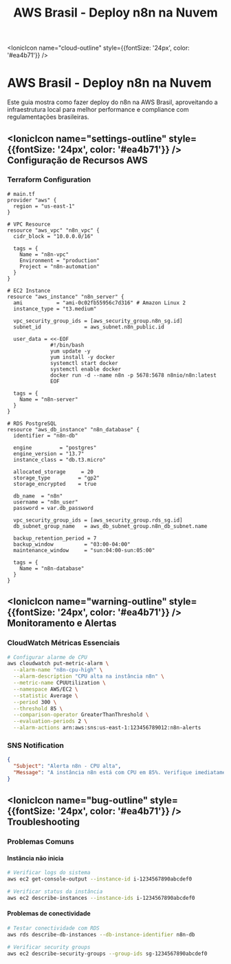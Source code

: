 ﻿---
sidebar_position: 2
title: "AWS Brasil - Deploy n8n na Nuvem"
description: "Guia completo para fazer deploy do n8n na AWS Brasil, incluindo EC2, RDS, VPC e configurações de produção"
keywords: [n8n, aws, brasil, ec2, rds, vpc, deploy, cloud, produção]
---

<IonicIcon name="cloud-outline" style={{fontSize: '24px', color: '#ea4b71'}} />

# AWS Brasil - Deploy n8n na Nuvem

Este guia mostra como fazer deploy do n8n na AWS Brasil, aproveitando a infraestrutura local para melhor performance e compliance com regulamentações brasileiras.

## <IonicIcon name="settings-outline" style={{fontSize: '24px', color: '#ea4b71'}} /> Configuração de Recursos AWS

### Terraform Configuration

```hcl
# main.tf
provider "aws" {
  region = "us-east-1"
}

# VPC Resource
resource "aws_vpc" "n8n_vpc" {
  cidr_block = "10.0.0.0/16"
  
  tags = {
    Name = "n8n-vpc"
    Environment = "production"
    Project = "n8n-automation"
  }
}

# EC2 Instance
resource "aws_instance" "n8n_server" {
  ami           = "ami-0c02fb55956c7d316" # Amazon Linux 2
  instance_type = "t3.medium"
  
  vpc_security_group_ids = [aws_security_group.n8n_sg.id]
  subnet_id              = aws_subnet.n8n_public.id
  
  user_data = <<-EOF
              #!/bin/bash
              yum update -y
              yum install -y docker
              systemctl start docker
              systemctl enable docker
              docker run -d --name n8n -p 5678:5678 n8nio/n8n:latest
              EOF
  
  tags = {
    Name = "n8n-server"
  }
}

# RDS PostgreSQL
resource "aws_db_instance" "n8n_database" {
  identifier = "n8n-db"
  
  engine         = "postgres"
  engine_version = "13.7"
  instance_class = "db.t3.micro"
  
  allocated_storage     = 20
  storage_type         = "gp2"
  storage_encrypted    = true
  
  db_name  = "n8n"
  username = "n8n_user"
  password = var.db_password
  
  vpc_security_group_ids = [aws_security_group.rds_sg.id]
  db_subnet_group_name   = aws_db_subnet_group.n8n_db_subnet.name
  
  backup_retention_period = 7
  backup_window          = "03:00-04:00"
  maintenance_window     = "sun:04:00-sun:05:00"
  
  tags = {
    Name = "n8n-database"
  }
}
```

## <IonicIcon name="warning-outline" style={{fontSize: '24px', color: '#ea4b71'}} /> Monitoramento e Alertas

### CloudWatch Métricas Essenciais

```bash
# Configurar alarme de CPU
aws cloudwatch put-metric-alarm \
  --alarm-name "n8n-cpu-high" \
  --alarm-description "CPU alta na instância n8n" \
  --metric-name CPUUtilization \
  --namespace AWS/EC2 \
  --statistic Average \
  --period 300 \
  --threshold 85 \
  --comparison-operator GreaterThanThreshold \
  --evaluation-periods 2 \
  --alarm-actions arn:aws:sns:us-east-1:123456789012:n8n-alerts
```

### SNS Notification

```json
{
  "Subject": "Alerta n8n - CPU alta",
  "Message": "A instância n8n está com CPU em 85%. Verifique imediatamente."
}
```

## <IonicIcon name="bug-outline" style={{fontSize: '24px', color: '#ea4b71'}} /> Troubleshooting

### Problemas Comuns

#### Instância não inicia

```bash
# Verificar logs do sistema
aws ec2 get-console-output --instance-id i-1234567890abcdef0

# Verificar status da instância
aws ec2 describe-instances --instance-ids i-1234567890abcdef0
```

#### Problemas de conectividade

```bash
# Testar conectividade com RDS
aws rds describe-db-instances --db-instance-identifier n8n-db

# Verificar security groups
aws ec2 describe-security-groups --group-ids sg-1234567890abcdef0
```
